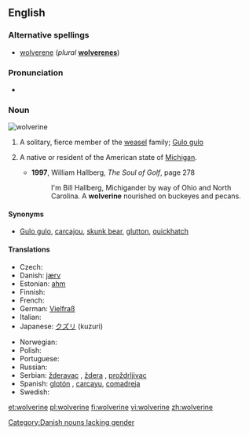 {{wikipedia}}
{{also|Wolverine}}
==English==

===Alternative spellings===
* [[wolverene]] (''plural'' '''[[wolverenes]]''')

===Pronunciation===
* {{IPA|/ˈwʊlvɜːˌriːn/|/ˈwɒlvɜːˌriːn/}}

===Noun===
[[Image:Wolverine.jpg|thumb|wolverine]]
{{en-noun}}

# A solitary, fierce member of the [[weasel]] family; [[Gulo gulo]]
# {{rfv-sense}} A native or resident of the American state of [[Michigan]].
#* '''1997''', William Hallberg, ''The Soul of Golf'', page 278
#*: I'm Bill Hallberg, Michigander by way of Ohio and North Carolina. A '''wolverine''' nourished on buckeyes and pecans.

====Synonyms====
* {{sense|animal}} [[Gulo gulo]], [[carcajou]], [[skunk bear]], [[glutton]], [[quickhatch]]

====Translations====
{{trans-top|Gulo gulo}}
* Czech: {{t-|cs|rosomák|m}}
* Danish: [[jærv]]
* Estonian: [[ahm]]
* Finnish: {{t+|fi|ahma}}
* French: {{t+|fr|glouton|m}}
* German: [[:de:Vielfraß|Vielfraß]] {{m}}
* Italian: {{t-|it|ghiottone|m}}
* Japanese: [[クズリ]] (kuzuri)
{{trans-mid}}
* Norwegian: {{t+|no|jerv|m}}
* Polish: {{t+|pl|rosomak|m}}
* Portuguese: {{t-|pt|carcaju|m}}
* Russian: {{t+|ru|росомаха|f|tr=rosomáχa|sc=Cyrl}}
* Serbian: [[žderavac]] {{m}}, [[ždera]] {{f}}, [[proždrljivac]] {{m}}
* Spanish: [[glotón]] {{m}}, [[carcayu]], [[comadreja]]
* Swedish: {{t-|sv|järv|c}}
{{trans-bottom}}

[[Category:Danish nouns lacking gender]]

[[et:wolverine]]
[[pl:wolverine]]
[[fi:wolverine]]
[[vi:wolverine]]
[[zh:wolverine]]
